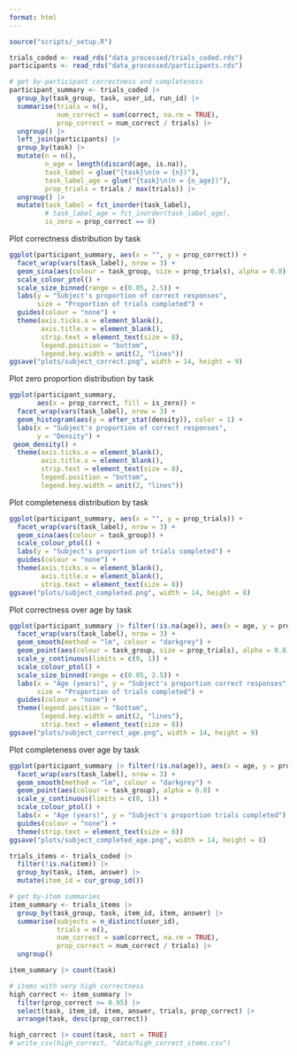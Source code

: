 ```yaml
---
format: html
---
```

  
```r
source("scripts/_setup.R")

trials_coded <- read_rds("data_processed/trials_coded.rds")
participants <- read_rds("data_processed/participants.rds")
```

```r
# get by-participant correctness and completeness
participant_summary <- trials_coded |>
  group_by(task_group, task, user_id, run_id) |>
  summarise(trials = n(),
            num_correct = sum(correct, na.rm = TRUE),
            prop_correct = num_correct / trials) |>
  ungroup() |>
  left_join(participants) |>
  group_by(task) |>
  mutate(n = n(),
         n_age = length(discard(age, is.na)),
         task_label = glue("{task}\n(n = {n})"),
         task_label_age = glue("{task}\n(n = {n_age})"),
         prop_trials = trials / max(trials)) |>
  ungroup() |>
  mutate(task_label = fct_inorder(task_label),
         # task_label_age = fct_inorder(task_label_age),
         is_zero = prop_correct == 0)
```

Plot correctness distribution by task

```r
ggplot(participant_summary, aes(x = "", y = prop_correct)) +
  facet_wrap(vars(task_label), nrow = 3) +
  geom_sina(aes(colour = task_group, size = prop_trials), alpha = 0.8) +
  scale_colour_ptol() +
  scale_size_binned(range = c(0.05, 2.5)) +
  labs(y = "Subject's proportion of correct responses",
       size = "Proportion of trials completed") +
  guides(colour = "none") +
  theme(axis.ticks.x = element_blank(),
        axis.title.x = element_blank(),
        strip.text = element_text(size = 8),
        legend.position = "bottom",
        legend.key.width = unit(2, "lines"))
ggsave("plots/subject_correct.png", width = 14, height = 9)
```

Plot zero proportion distribution by task

```r
ggplot(participant_summary, 
       aes(x = prop_correct, fill = is_zero)) +
  facet_wrap(vars(task_label), nrow = 3) +
  geom_histogram(aes(y = after_stat(density)), color = 1) + 
  labs(x = "Subject's proportion of correct responses", 
       y = "Density") +
 geom_density() + 
  theme(axis.ticks.x = element_blank(),
        axis.title.x = element_blank(),
        strip.text = element_text(size = 8),
        legend.position = "bottom",
        legend.key.width = unit(2, "lines"))
```

Plot completeness distribution by task

```r
ggplot(participant_summary, aes(x = "", y = prop_trials)) +
  facet_wrap(vars(task_label), nrow = 3) +
  geom_sina(aes(colour = task_group)) +
  scale_colour_ptol() +
  labs(y = "Subject's proportion of trials completed") +
  guides(colour = "none") +
  theme(axis.ticks.x = element_blank(),
        axis.title.x = element_blank(),
        strip.text = element_text(size = 8))
ggsave("plots/subject_completed.png", width = 14, height = 8)
```

Plot correctness over age by task

```r
ggplot(participant_summary |> filter(!is.na(age)), aes(x = age, y = prop_correct)) +
  facet_wrap(vars(task_label), nrow = 3) + 
  geom_smooth(method = "lm", colour = "darkgrey") +
  geom_point(aes(colour = task_group, size = prop_trials), alpha = 0.8) +
  scale_y_continuous(limits = c(0, 1)) +
  scale_colour_ptol() +
  scale_size_binned(range = c(0.05, 2.5)) +
  labs(x = "Age (years)", y = "Subject's proportion correct responses",
       size = "Proportion of trials completed") +
  guides(colour = "none") +
  theme(legend.position = "bottom",
        legend.key.width = unit(2, "lines"),
        strip.text = element_text(size = 8))
ggsave("plots/subject_correct_age.png", width = 14, height = 9)
```

Plot completeness over age by task

```r
ggplot(participant_summary |> filter(!is.na(age)), aes(x = age, y = prop_trials)) +
  facet_wrap(vars(task_label), nrow = 3) +
  geom_smooth(method = "lm", colour = "darkgrey") +
  geom_point(aes(colour = task_group), alpha = 0.8) +
  scale_y_continuous(limits = c(0, 1)) +
  scale_colour_ptol() +
  labs(x = "Age (years)", y = "Subject's proportion trials completed") +
  guides(colour = "none") +
  theme(strip.text = element_text(size = 8))
ggsave("plots/subject_completed_age.png", width = 14, height = 8)
```

```r
trials_items <- trials_coded |>
  filter(!is.na(item)) |>
  group_by(task, item, answer) |>
  mutate(item_id = cur_group_id())

# get by-item summaries
item_summary <- trials_items |>
  group_by(task_group, task, item_id, item, answer) |>
  summarise(subjects = n_distinct(user_id),
            trials = n(),
            num_correct = sum(correct, na.rm = TRUE),
            prop_correct = num_correct / trials) |>
  ungroup()

item_summary |> count(task)

# items with very high correctness
high_correct <- item_summary |>
  filter(prop_correct >= 0.95) |>
  select(task, item_id, item, answer, trials, prop_correct) |>
  arrange(task, desc(prop_correct))

high_correct |> count(task, sort = TRUE)
# write_csv(high_correct, "data/high_correct_items.csv")
```
